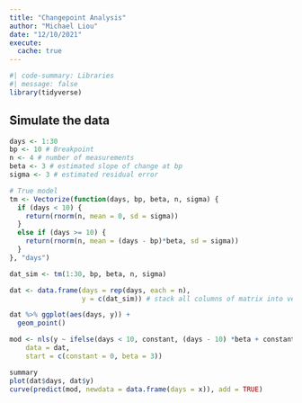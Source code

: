 ```yaml
---
title: "Changepoint Analysis"
author: "Michael Liou"
date: "12/10/2021"
execute:
  cache: true
---
```


```r
#| code-summary: Libraries
#| message: false
library(tidyverse)
```


## Simulate the data

```r
days <- 1:30
bp <- 10 # Breakpoint
n <- 4 # number of measurements
beta <- 3 # estimated slope of change at bp
sigma <- 3 # estimated residual error

# True model
tm <- Vectorize(function(days, bp, beta, n, sigma) {
  if (days < 10) {
    return(rnorm(n, mean = 0, sd = sigma))
  }
  else if (days >= 10) {
    return(rnorm(n, mean = (days - bp)*beta, sd = sigma))
  }
}, "days")

dat_sim <- tm(1:30, bp, beta, n, sigma)
```

```r
dat <- data.frame(days = rep(days, each = n),
                  y = c(dat_sim)) # stack all columns of matrix into vector

dat %>% ggplot(aes(days, y)) +
  geom_point()
```


```r
mod <- nls(y ~ ifelse(days < 10, constant, (days - 10) *beta + constant),
    data = dat,
    start = c(constant = 0, beta = 3))

summary
plot(dat$days, dat$y)
curve(predict(mod, newdata = data.frame(days = x)), add = TRUE)
```
